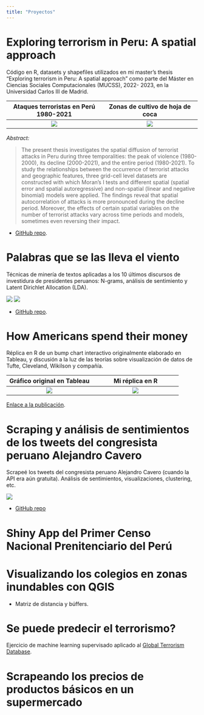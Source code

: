 ```yaml
---
title: "Proyectos"
---
```


# Exploring terrorism in Peru: A spatial approach

Código en R, datasets y shapefiles utilizados en mi master's thesis “Exploring terrorism in Peru: A spatial approach” como parte del Máster en Ciencias Sociales Computacionales (MUCSS), 2022- 2023, en la Universidad Carlos III de Madrid.

Ataques terroristas en Perú 1980-2021            |  Zonas de cultivo de hoja de coca
:-------------------------:|:-------------------------:
![](https://github.com/castellco/terrorism_peru/blob/main/figs/map_full.png?raw=true)  |  ![](https://github.com/castellco/terrorism_peru/blob/main/figs/map_coca.png?raw=true)


*Abstract:*

> The present thesis investigates the spatial diffusion of terrorist attacks in Peru during three temporalities: the peak of violence (1980-2000), its decline (2000-2021), and the entire period (1980-2021). To study the relationships between the occurrence of terrorist attacks and geographic features, three grid-cell level datasets are constructed with which Moran's I tests and different spatial (spatial error and spatial autoregressive) and non-spatial (linear and negative binomial) models were applied. The findings reveal that spatial autocorrelation of attacks is more pronounced during the decline period. Moreover, the effects of certain spatial variables on the number of terrorist attacks vary across time periods and models, sometimes even reversing their impact.


- [GitHub repo](https://github.com/castellco/terrorism_peru).

# Palabras que se las lleva el viento

Técnicas de minería de textos aplicadas a los 10 últimos discursos de investidura de presidentes peruanos: N-grams, análisis de sentimiento y Latent Dirichlet Allocation (LDA).

![](https://github.com/castellco/presidential-speeches/blob/main/bigrams.png?raw=true)
![](https://github.com/castellco/presidential-speeches/blob/main/sentiments.png?raw=true)

- [GitHub repo](https://github.com/castellco/presidential-speeches/).


# How Americans spend their money

Réplica en R de un bump chart interactivo originalmente elaborado en Tableau, y discusión a la luz de las teorías sobre visualización de datos de Tufte, Cleveland, Wikilson y compañía.

Gráfico original en Tableau            |  Mi réplica en R
:-------------------------:|:-------------------------:
![](https://csslab.uc3m.es/dataviz/projects/2022/100481925/images/original.png)  |  ![](https://csslab.uc3m.es/dataviz/projects/2022/100481925/100481925_files/figure-html5/unnamed-chunk-10-1.png)

[Enlace a la publicación](https://csslab.uc3m.es/dataviz/projects/2022/100481925/#ref-lodhaHowAmericansSpend2022).

# Scraping y análisis de sentimientos de los tweets del congresista peruano Alejandro Cavero
Scrapeé los tweets del congresista peruano Alejandro Cavero (cuando la API era aún gratuita). Análisis de sentimientos, visualizaciones, clustering, etc.

![](https://github.com/castellco/cavero-sentiments/blob/main/wordcloud.png?raw=true)

- [GitHub repo](https://github.com/castellco/cavero-sentiments)

# Shiny App del Primer Censo  Nacional Prenitenciario del Perú


# Visualizando los colegios en zonas inundables con QGIS
+ Matriz de distancia y búffers.

# Se puede predecir el terrorismo?
Ejercicio de machine learning supervisado aplicado al [Global Terrorism Database](https://www.start.umd.edu/gtd/).

# Scrapeando los precios de productos básicos en un supermercado

